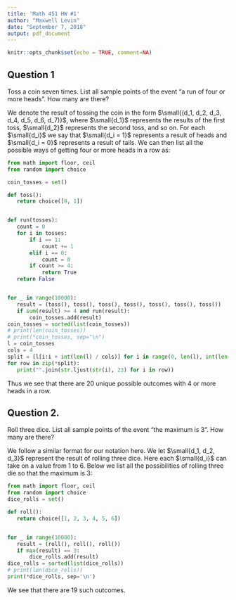 ```yaml
---
title: 'Math 451 HW #1'
author: "Maxwell Levin"
date: "September 7, 2018"
output: pdf_document
---
```


```r
knitr::opts_chunk$set(echo = TRUE, comment=NA)
```

## Question 1
Toss a coin seven times. List all sample points of the event "a run of four or more heads". How many are there?

We denote the result of tossing the coin in the form $\small{(d_1, d_2, d_3, d_4, d_5, d_6, d_7)}$, where $\small{d_1}$ represents the results of the first toss, $\small{d_2}$ represents the second toss, and so on. For each $\small{d_i}$ we say that $\small{d_i = 1}$ represents a result of heads and $\small{d_i = 0}$ represents a result of tails. We can then list all the possible ways of getting four or more heads in a row as:

```python
from math import floor, ceil
from random import choice

coin_tosses = set()

def toss():
   return choice([0, 1])


def run(tosses):
   count = 0
   for i in tosses:
       if i == 1:
           count += 1
       elif i == 0:
           count = 0
       if count >= 4:
           return True
   return False


for _ in range(10000):
   result = (toss(), toss(), toss(), toss(), toss(), toss(), toss())
   if sum(result) >= 4 and run(result):
       coin_tosses.add(result)
coin_tosses = sorted(list(coin_tosses))
# print(len(coin_tosses))
# print(*coin_tosses, sep="\n")
l = coin_tosses
cols = 4
split = [l[i:i + int(len(l) / cols)] for i in range(0, len(l), int(len(l) / cols))]
for row in zip(*split):
   print("".join(str.ljust(str(i), 23) for i in row))
```

Thus we see that there are 20 unique possible outcomes with 4 or more heads in a row.

## Question 2. 
Roll three dice. List all sample points of the event "the maximum is 3". How many are there?

We follow a similar format for our notation here. We let $\small{d_1, d_2, d_3}$ represent the result of rolling three dice. Here each $\small{d_i}$ can take on a value from 1 to 6. Below we list all the possibilities of rolling three die so that the maximum is 3: 
```python
from math import floor, ceil
from random import choice
dice_rolls = set()

def roll():
   return choice([1, 2, 3, 4, 5, 6])


for _ in range(10000):
   result = (roll(), roll(), roll())
   if max(result) == 3:
       dice_rolls.add(result)
dice_rolls = sorted(list(dice_rolls))
# print(len(dice_rolls))
print(*dice_rolls, sep='\n')
```
We see that there are 19 such outcomes.
